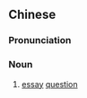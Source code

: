 {{also|申论题}}
==Chinese==
{{zh-forms|s=申论题|type=12}}

===Pronunciation===
{{zh-pron
|m=shēnlùntí
|cat=n
}}

===Noun===
{{zh-noun}}

# [[essay]] [[question]]